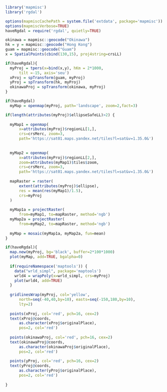 <!--
%\VignetteEngine{knitr::docco_linear}
%\VignetteIndexEntry{Space Station Map Projections}
-->

```r
library('mapmisc')
library('rgdal')

options(mapmiscCachePath = system.file('extdata', package='mapmisc'))
options(mapmiscVerbose=TRUE)
haveRgdal = require('rgdal', quietly=TRUE)
```

```r
okinawa = mapmisc::geocode("Okinawa")
hk = y = mapmisc::geocode("Hong Kong")
guam = mapmisc::geocode("Guam")
x = SpatialPoints(cbind(130,15), proj4string=crsLL)
```

```r
if(haveRgdal){
  myProj = tpers(x=bind(x,y), hKm = 2*1000,
      tilt =-15, axis='seu')
  xProj = spTransform(guam, myProj)
  yProj = spTransform(hk, myProj)
  okinawaProj = spTransform(okinawa, myProj)
}
```

```r
if(haveRgdal)
  myMap = openmap(myProj, path='landscape', zoom=2,fact=3)
```

```r
if(length(attributes(myProj)$ellipseSafeLL)>2) {
  
  myMap1 = openmap(
      x=attributes(myProj)$regionLL[1,],
      crs=crsMerc, zoom=3,
      path='https://sat01.maps.yandex.net/tiles?l=sat&v=1.35.0&')
  
  
  myMap2 = openmap(
      x=attributes(myProj)$regionLL[2,],
      zoom=attributes(myMap1)$tiles$zoom,
      crs=crsMerc, zoom=3,
      path='https://sat01.maps.yandex.net/tiles?l=sat&v=1.35.0&')
  
  mapRaster = raster(
      extent(attributes(myProj)$ellipse), 
      res = mean(res(myMap1)/1.5),
      crs=myProj
  )
  
  myMap1a = projectRaster(
      from=myMap1, to=mapRaster, method='ngb')
  myMap2a = projectRaster(
      from=myMap2, to=mapRaster, method='ngb')
  
  myMap = mosaic(myMap1a, myMap2a, fun=mean)
}
```



```r
if(haveRgdal){
  map.new(myProj, bg='black', buffer=2*100*1000)
  plot(myMap, add=TRUE, bgalpha=0)
  
  if(requireNamespace('maptools')) {
    data("wrld_simpl", package='maptools')
    wrld4 = wrapPoly(x=wrld_simpl, crs=myProj)
    plot(wrld4, add=TRUE)
  }
  
  gridlinesWrap(myProj, col='yellow', 
      north=seq(-40,40,by=10), easts=seq(-150,180,by=10),
      lty=2)
  
  points(xProj, col='red', pch=16, cex=2)
  text(xProj@coords, 
      as.character(xProj$originalPlace),
      pos=2, col='red')
  
  points(okinawaProj, col='red', pch=16, cex=2)
  text(okinawaProj@coords, 
      as.character(okinawaProj$originalPlace),
      pos=2, col='red')
  
  points(yProj, col='red', pch=16, cex=2)
  text(yProj@coords, 
      as.character(yProj$originalPlace),
      pos=2, col='red')
  
}
```